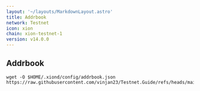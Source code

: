 ```yaml
---
layout: '~/layouts/MarkdownLayout.astro'
title: Addrbook
network: Testnet
icon: xion
chain: xion-testnet-1
version: v14.0.0
---
```

## Addrbook

```
wget -O $HOME/.xiond/config/addrbook.json https://raw.githubusercontent.com/vinjan23/Testnet.Guide/refs/heads/main/Xion/addrbook.json
```
